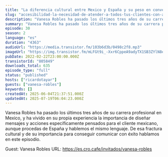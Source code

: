 ```yaml
---
title: "La diferencia cultural entre Mexico y España y su peso en conversión, con Vanesa Robles"
slug: "accesibilidad-la-necesidad-de-atender-a-todos-tus-clientes-con-arantxa-hernandez"
description: "Vanesa Robles ha pasado los últimos tres años de su carrera profesional en Mexico, y ha vivido en su propia experiencia la importancia de diseñar mensajes y acciones específicamente pensados para el cliente mexicano, aunque procedas de España y hablemos el mismo lenguaje. De esa fractura cultural y de su importancia para conseguir comunicar con éxito hablamos en este episodio.\n\nGuest: Vanesa Robles\nURL: https://es.cro.cafe/invitados/vanesa-robles"
summary: "Vanesa Robles ha pasado los últimos tres años de su carrera profesional en Mexico, y ha vivido en su propia experiencia la importancia de diseñar mensajes y acciones específicamente pensados para el cliente mexicano, aunque procedas de España y hablemos el mismo lenguaje. De esa fractura cultural y de su importancia para conseguir comunicar con éxito hablamos en este episodio."
episode: 30
season: 2
language: "es"
duration: "4363"
audioUrl: "https://media.transistor.fm/103b6d3b/0498c2f8.mp3"
imageUrl: "https://img.transistor.fm/mLFGt9i_-Xxr6CppeA9adyTX1SB3ZYlN8eNYKqmnQ6Y/rs:fill:3000:3000:1/q:60/aHR0cHM6Ly9pbWct/dXBsb2FkLXByb2R1/Y3Rpb24udHJhbnNp/c3Rvci5mbS9jMGQx/ZDJhNzQxNzRlZGY3/MTU0ZTIyZjllMjFm/YzJlOC5qcGc.webp"
pubDate: 2022-02-22T23:00:00.000Z
transistorId: "805849"
downloads_total: 635
episode_type: "full"
status: "published"
hosts: ["ricardotayar"]
guests: ["vanesa-robles"]
keywords: []
createdAt: 2025-06-04T21:37:51.000Z
updatedAt: 2025-07-19T06:04:23.000Z
---
```


Vanesa Robles ha pasado los últimos tres años de su carrera profesional en Mexico, y ha vivido en su propia experiencia la importancia de diseñar mensajes y acciones específicamente pensados para el cliente mexicano, aunque procedas de España y hablemos el mismo lenguaje. De esa fractura cultural y de su importancia para conseguir comunicar con éxito hablamos en este episodio.

Guest: Vanesa Robles
URL: https://es.cro.cafe/invitados/vanesa-robles
